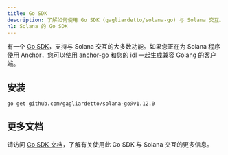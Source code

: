 ```yaml
---
title: Go SDK
description: 了解如何使用 Go SDK (gagliardetto/solana-go) 与 Solana 交互。
h1: Solana 的 Go SDK
---
```


有一个
[Go SDK](https://github.com/gagliardetto/solana-go)，支持与 Solana 交互的大多数功能。如果您正在为 Solana 程序使用 Anchor，您可以使用
[anchor-go](https://github.com/gagliardetto/anchor-go)
和您的 idl 一起生成兼容 Golang 的客户端。

## 安装

```bash  title="Terminal"
go get github.com/gagliardetto/solana-go@v1.12.0
```

## 更多文档

请访问
[Go SDK 文档](https://github.com/gagliardetto/solana-go?tab=readme-ov-file#installation)，了解有关使用此 Go
SDK 与 Solana 交互的更多信息。
